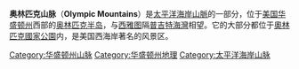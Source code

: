 '''奥林匹克山脉'''（'''Olympic Mountains'''）是[[太平洋海岸山脈|太平洋海岸山脈]]的一部分，位于[[美国|美国]][[华盛顿州|华盛顿州]]西部的[[奥林匹克半岛|奥林匹克半岛]]，与[[西雅图|西雅图]]隔[[普吉特海灣|普吉特海灣]]相望。它的大部分都位于[[奧林匹克國家公園|奧林匹克國家公園]]内，是美国西海岸著名的风景区。

{{US-geo-stub}}
{{DEFAULTSORT:Olymoic Mountains}}
[[Category:华盛顿州山脉|Category:华盛顿州山脉]]
[[Category:华盛顿州地理|Category:华盛顿州地理]]
[[Category:太平洋海岸山脉|Category:太平洋海岸山脉]]